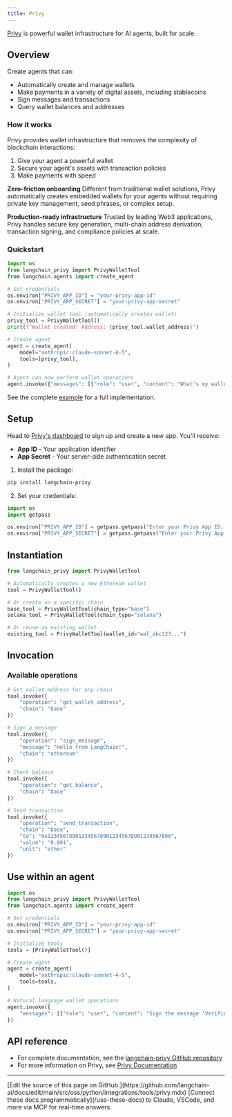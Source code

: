 ```yaml
---
title: Privy
---
```


[Privy](https://privy.io) is powerful wallet infrastructure for AI agents, built for scale.

## Overview

Create agents that can:

- Automatically create and manage wallets
- Make payments in a variety of digital assets, including stablecoins
- Sign messages and transactions
- Query wallet balances and addresses

### How it works

Privy provides wallet infrastructure that removes the complexity of blockchain interactions:

1. Give your agent a powerful wallet
2. Secure your agent's assets with transaction policies
3. Make payments with speed

**Zero-friction onboarding**
Different from traditional wallet solutions, Privy automatically creates embedded wallets for your agents without requiring private key management, seed phrases, or complex setup.

**Production-ready infrastructure**
Trusted by leading Web3 applications, Privy handles secure key generation, multi-chain address derivation, transaction signing, and compliance policies at scale.

### Quickstart

```python
import os
from langchain_privy import PrivyWalletTool
from langchain.agents import create_agent

# Set credentials
os.environ["PRIVY_APP_ID"] = "your-privy-app-id"
os.environ["PRIVY_APP_SECRET"] = "your-privy-app-secret"

# Initialize wallet tool (automatically creates wallet)
privy_tool = PrivyWalletTool()
print(f"Wallet created! Address: {privy_tool.wallet_address}")

# Create agent
agent = create_agent(
    model="anthropic:claude-sonnet-4-5",
    tools=[privy_tool],
)

# Agent can now perform wallet operations
agent.invoke({"messages": [{"role": "user", "content": "What's my wallet address on Base?"}]})
```

See the complete [example](https://github.com/privy-io/langchain-privy/tree/main/examples) for a full implementation.

## Setup

Head to [Privy's dashboard](https://dashboard.privy.io) to sign up and create a new app. You'll receive:

-   **App ID** - Your application identifier
-   **App Secret** - Your server-side authentication secret

1. Install the package:

```bash
pip install langchain-privy
```

2. Set your credentials:

```python
import os
import getpass

os.environ["PRIVY_APP_ID"] = getpass.getpass("Enter your Privy App ID: ")
os.environ["PRIVY_APP_SECRET"] = getpass.getpass("Enter your Privy App Secret: ")
```

## Instantiation

```python
from langchain_privy import PrivyWalletTool

# Automatically creates a new Ethereum wallet
tool = PrivyWalletTool()

# Or create on a specific chain
base_tool = PrivyWalletTool(chain_type="base")
solana_tool = PrivyWalletTool(chain_type="solana")

# Or reuse an existing wallet
existing_tool = PrivyWalletTool(wallet_id="wal_abc123...")
```

## Invocation

### Available operations

```python
# Get wallet address for any chain
tool.invoke({
    "operation": "get_wallet_address",
    "chain": "base"
})

# Sign a message
tool.invoke({
    "operation": "sign_message",
    "message": "Hello from LangChain!",
    "chain": "ethereum"
})

# Check balance
tool.invoke({
    "operation": "get_balance",
    "chain": "base"
})

# Send transaction
tool.invoke({
    "operation": "send_transaction",
    "chain": "base",
    "to": "0x1234567890123456789012345678901234567890",
    "value": "0.001",
    "unit": "ether"
})
```

## Use within an agent

```python
import os
from langchain_privy import PrivyWalletTool
from langchain.agents import create_agent

# Set credentials
os.environ["PRIVY_APP_ID"] = "your-privy-app-id"
os.environ["PRIVY_APP_SECRET"] = "your-privy-app-secret"

# Initialize tools
tools = [PrivyWalletTool()]

# Create agent
agent = create_agent(
    model="anthropic:claude-sonnet-4-5",
    tools=tools,
)

# Natural language wallet operations
agent.invoke({
    "messages": [{"role": "user", "content": "Sign the message 'Verified by AI Agent' and then check my balance on Base"}]
})
```

## API reference

-   For complete documentation, see the [langchain-privy GitHub repository](https://github.com/privy-io/langchain-privy)
-   For more information on Privy, see [Privy Documentation](https://docs.privy.io)

---

<Callout icon="pen-to-square" iconType="regular">
    [Edit the source of this page on GitHub.](https://github.com/langchain-ai/docs/edit/main/src/oss/python/integrations/tools/privy.mdx)
</Callout>
<Tip icon="terminal" iconType="regular">
    [Connect these docs programmatically](/use-these-docs) to Claude, VSCode, and more via MCP for    real-time answers.
</Tip>
